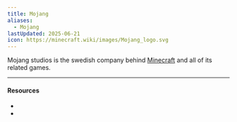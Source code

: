 ```yaml
---
title: Mojang
aliases:
  - Mojang
lastUpdated: 2025-06-21
icon: https://minecraft.wiki/images/Mojang_logo.svg
---
```



Mojang studios is the swedish company behind [Minecraft](/minecraft) and all of its related games.

---

#### Resources

- <Wiki path="w/Mojang" />
- <Wiki path="w/Xbox_Game_Studios" name="Xbox Game Studios" />